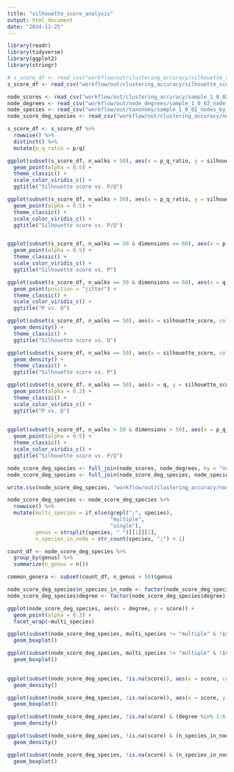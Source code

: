 ```yaml
---
title: "silhouette_score_analysis"
output: html_document
date: "2024-11-25"
---
```


```r
library(readr)
library(tidyverse)
library(ggplot2)
library(stringr)

# s_score_df <- read_csv("workflow/out/clustering_accuracy/silhouette_score_allBatches.csv")
s_score_df <- read_csv("workflow/out/clustering_accuracy/silhouette_score_01_02.csv")

node_scores <- read_csv("workflow/out/clustering_accuracy/sample_1_0_02_30Lw50Nw1.0p1.0q60k_node_silhouetteScores.csv")
node_degrees <- read_csv("workflow/out/node_degrees/sample_1_0_02_node_degrees.csv")
node_species <- read_csv("workflow/out/taxonomy/sample_1_0_02_nodes_by_species_multilabel.csv", col_types = cols(...1 = col_skip()))
node_score_deg_species <- read_csv("workflow/out/clustering_accuracy/node_score_degree_species.csv")
```

```r
s_score_df <- s_score_df %>%
  rowwise() %>%
  distinct() %>%
  mutate(p_q_ratio = p/q)

```


```r
ggplot(subset(s_score_df, n_walks > 50), aes(x = p_q_ratio, y = silhouette_score, color = dimensions, shape = factor(n_walks))) +
  geom_point(alpha = 0.5) +
  theme_classic() +
  scale_color_viridis_c() +
  ggtitle("Silhouette score vs. P/Q")

ggplot(subset(s_score_df, n_walks > 50), aes(x = p_q_ratio, y = silhouette_score, color = dimensions, shape = factor(walk_length))) +
  geom_point(alpha = 0.5) +
  theme_classic() +
  scale_color_viridis_c() +
  ggtitle("Silhouette score vs. P/Q")


ggplot(subset(s_score_df, n_walks == 50 & dimensions == 60), aes(x = p, y = silhouette_score, color = dimensions, shape = factor(n_walks))) +
  geom_point(alpha = 0.5) +
  theme_classic() +
  scale_color_viridis_c() +
  ggtitle("Silhouette score vs. P")

ggplot(subset(s_score_df, n_walks == 50 & dimensions == 60), aes(x = q, color = silhouette_score, y = p)) +
  geom_point(position = "jitter") +
  theme_classic() +
  scale_color_viridis_c() +
  ggtitle("P vs. Q")

ggplot(subset(s_score_df, n_walks == 50), aes(x = silhouette_score, color = factor(q))) +
  geom_density() +
  theme_classic() +
  ggtitle("Silhouette score vs. Q")

ggplot(subset(s_score_df, n_walks == 50), aes(x = silhouette_score, color = factor(p))) +
  geom_density() +
  theme_classic() +
  ggtitle("Silhouette score vs. P")

ggplot(subset(s_score_df, n_walks == 50), aes(x = q, y = silhouette_score, color = p_q_ratio)) +
  geom_point(alpha = 0.2) +
  theme_classic() +
  scale_color_viridis_c() +
  ggtitle("P vs. Q")
  

ggplot(subset(s_score_df, n_walks > 50 & dimensions > 50), aes(x = p_q_ratio, y = silhouette_score, color = dimensions, shape = factor(n_walks))) +
  geom_point(alpha = 0.5) +
  theme_classic() +
  scale_color_viridis_c() +
  ggtitle("Silhouette score vs. P/Q")

```

```r
node_score_deg_species <- full_join(node_scores, node_degrees, by = "node")
node_score_deg_species <- full_join(node_score_deg_species, node_species, by = "node")

write.csv(node_score_deg_species, "workflow/out/clustering_accuracy/node_score_degree_species.csv")

node_score_deg_species <- node_score_deg_species %>%
  rowwise() %>%
  mutate(multi_species = if_else(grepl(";", species), 
                                 "multiple", 
                                 "single"), 
         genus = strsplit(species, " ")[[1]][1], 
         n_species_in_node = str_count(species, ";") + 1)

count_df <- node_score_deg_species %>%
  group_by(genus) %>%
  summarize(n_genus = n())

common_genera <- subset(count_df, n_genus > 50)$genus

node_score_deg_species$n_species_in_node <- factor(node_score_deg_species$n_species_in_node)
node_score_deg_species$degree <- factor(node_score_deg_species$degree)

```

```r
ggplot(node_score_deg_species, aes(x = degree, y = score)) +
  geom_point(alpha = 0.3) +
  facet_wrap(~multi_species)

ggplot(subset(node_score_deg_species, multi_species != "multiple" & !is.na(species) & !is.na(score)), aes(x = score, y = genus)) +
  geom_boxplot()

ggplot(subset(node_score_deg_species, multi_species != "multiple" & !is.na(species) & !is.na(score) & genus %in% common_genera), aes(x = score, y = genus)) +
  geom_boxplot()
  
```

```r
ggplot(subset(node_score_deg_species, !is.na(score)), aes(x = score, color = multi_species)) +
  geom_density()

ggplot(subset(node_score_deg_species, !is.na(score)), aes(x = score, y = multi_species)) +
  geom_boxplot()

ggplot(subset(node_score_deg_species, !is.na(score) & (degree %in% 1:6)), aes(x = score, color = degree)) +
  geom_density()

ggplot(subset(node_score_deg_species, !is.na(score) & (n_species_in_node %in% c(1, 2, 3))), aes(x = score, color = n_species_in_node)) +
  geom_density()

ggplot(subset(node_score_deg_species, !is.na(score) & (n_species_in_node %in% c(1, 2, 3))), aes(x = score, y = n_species_in_node)) +
  geom_boxplot()
```

